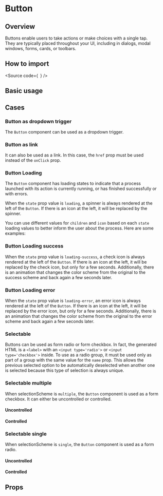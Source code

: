 

<Meta of={Stories} />

# Button

## Overview

Buttons enable users to take actions or make choices with a single tap.
They are typically placed throughout your UI, including in dialogs, modal windows, forms, cards, or toolbars.

## How to import

<Source
  code={`
`}
/>

## Basic usage

<Canvas of={Stories.Base} />

## Cases

### Button as dropdown trigger

The `Button` component can be used as a dropdown trigger.

<Canvas of={CaseStories.AsDropdown} />

### Button as link

It can also be used as a link. In this case, the `href` prop must be used instead of the `onClick` prop.

<Canvas of={CaseStories.AsLink} />

### Button Loading

The `Button` component has loading states to indicate that a process launched with its action
is currently running, or has finished successfully or with errors.

When the `state` prop value is `loading`, a spinner is always rendered at the left of the `Button`.
If there is an icon at the left, it will be replaced by the spinner.

You can use different values for `children` and `icon` based on each `state`
loading values to better inform the user about the process.
Here are some examples:

<Canvas of={LoadingStories.Loading} />

### Button Loading success

When the `state` prop value is `loading-success`, a check icon is always rendered at the left of the `Button`.
If there is an icon at the left, it will be replaced by the check icon, but only for a few seconds.
Additionally, there is an animation that changes the color scheme from the original to
the success scheme and back again a few seconds later.

<Canvas of={LoadingStories.Success} />

### Button Loading error

When the `state` prop value is `loading-error`, an error icon is always rendered
at the left of the `Button`. If there is an icon at the left, it will be replaced
by the error icon, but only for a few seconds. Additionally, there is an animation
that changes the color scheme from the original to the error scheme and back again a few seconds later.

<Canvas of={LoadingStories.Error} />

### Selectable

Buttons can be used as form radio or form checkbox.
In fact, the generated HTML is a `<label>` with an `<input type='radio'>` or `<input type='checkbox'>` inside.
To use as a radio group, it must be used only as part of a group with the same value for the `name` prop.
This allows the previous selected option to be automatically deselected when another one
is selected because this type of selection is always unique.

### Selectable multiple

When selectionScheme is `multiple`, the `Button` component is used as a form checkbox.
It can either be uncontrolled or controlled.

#### Uncontrolled

<Canvas of={SelectionStories.MultipleUncontrolled} />

#### Controlled

<Canvas of={SelectionStories.MultipleControlled} />

### Selectable single

When selectionScheme is `single`, the `Button` component is used as a form radio.

#### Uncontrolled

<Canvas of={SelectionStories.SingleUncontrolled} />

#### Controlled

<Canvas of={SelectionStories.SingleControlled} />

## Props

<ArgTypes of={Stories} />
